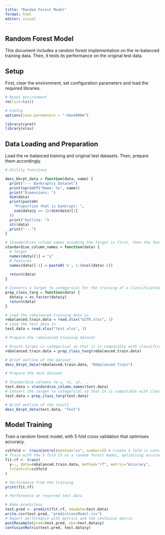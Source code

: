 ```yaml
---
title: "Random Forest Model"
format: html
editor: visual
---
```


## Random Forest Model

This document includes a random forest implementation on the re-balanced training data. Then, it tests its performance on the original test data.

## Setup

First, clear the environment, set configuration parameters and load the required libraries.

```r

# Reset environment
rm(list=ls())

# Config
options(java.parameters = "-Xmx4000m")

library(caret)
library(xlsx)
```

## Data Loading and Preparation

Load the re-balanced training and original test datasets. Then, prepare them accordingly.

```r

# Utility functions

desc_bkrpt_data = function(data, name) {
  print("--- Bankruptcy Dataset")
  print(sprintf("Name: %s", name))
  print("Dimensions: ")
  dim(data)
  print(paste0(
    "Proportion that is bankrupt: ", 
    sum(data$y == 1)/dim(data)[1]
  ))
  print("Outline: ")
  str(data)
  print("---")
}

# Standardises column names assuming the target is first, then the features
standardise_column_names = function(data) {
  # Target
  names(data)[1] = "y"
  # Features
  names(data)[-1] = paste0('x', 1:(ncol(data)-1))
  
  return(data)
}

# Converts y target to categorical for the training of a classification model
prep_class_targ = function(data) {
  data$y = as.factor(data$y)
  return(data)
}
```

```r

# Load the rebalanced training data in
rebalanced.train.data = read.xlsx("G2TR.xlsx", 1)
# Load the test data in
test.data = read.xlsx("test.xlsx", 1)
```

```r
# Prepare the rebalanced training dataset

# Ensure target is categorical so that it is compatible with classification
rebalanced.train.data = prep_class_targ(rebalanced.train.data)

# Brief outline of the dataset
desc_bkrpt_data(rebalanced.train.data, "Rebalanced Train")
```

```r
# Prepare the test dataset

# Standardise columns to y, x1, x2, ...
test.data = standardise_column_names(test.data)
# Convert the target to categorical so that it is compatible with classification applications
test.data = prep_class_targ(test.data)

# Brief outline of the result
desc_bkrpt_data(test.data, "Test")
```

## Model Training

Train a random forest model, with 5 fold cross validation that optimises accuracy.

```r

cv5fold <- trainControl(method="cv", number=5) # Create 5 fold cv control
# Train with the 5 fold CV on a random forest model, optimising accuracy
fit.rf <- train(
  y~., data=rebalanced.train.data, method="rf", metric="Accuracy", 
  trControl=cv5fold
)
```

```r
# Performance from the training
print(fit.rf)
```

```r
# Performance on reserved test data

# Make predictons
test.pred <- predict(fit.rf, newdata=test.data)
write.csv(test.pred, "predictionsModel.csv")
# Report performance with metrics and the confusion matrix
postResample(pred=test.pred, obs=test.data$y)
confusionMatrix(test.pred, test.data$y)
```
